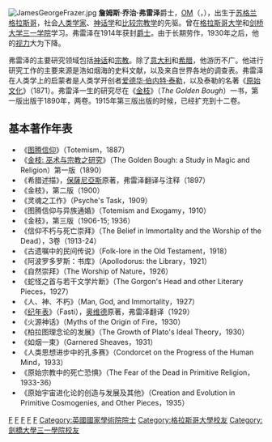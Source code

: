 [[File:JamesGeorgeFrazer.jpg|thumb]]
{{noteTA
|1=zh-cn:乔治;zh-tw:喬治;zh-hk:佐治;
}}
'''詹姆斯·乔治·弗雷泽'''爵士，[[功績勳章_(英國)|OM]]（{{lang|en|Sir '''James George Frazer'''}}，{{bd|1854年|1月1日|1941年|5月7日|catIdx=Frazer,James George}}），出生于[[苏格兰|苏格兰]][[格拉斯哥|格拉斯哥]]，社会[[人类学家|人类学家]]、[[神话学|神话学]]和[[比较宗教学|比较宗教学]]的先驱。曾在[[格拉斯哥大学|格拉斯哥大学]]和[[剑桥大学三一学院|剑桥大学三一学院]]学习。弗雷泽在1914年获封[[爵士|爵士]]。由于长期劳作，1930年之后，他的[[视力|视力]]大为下降。

弗雷泽的主要研究领域包括[[神话|神话]]和[[宗教|宗教]]。除了[[意大利|意大利]]和[[希腊|希腊]]，他游历不广。他进行研究工作的主要来源是浩如烟海的史料文献，以及来自世界各地的调查表。弗雷泽在人类学上的启蒙者是人类学开创者[[爱德华·伯内特·泰勒|爱德华·伯内特·泰勒]]，以及泰勒的名著《[[原始文化_(书)|原始文化]]》（1871）。弗雷泽一生的研究尽在《[[金枝:_巫术与宗教之研究|金枝]]》（''The Golden Bough''）一书，第一版出版于1890年，两卷。1915年第三版出版的时候，已经扩充到十二卷。

== 基本著作年表 ==

*《[[图腾信仰|图腾信仰]]》（Totemism，1887）
*《[[金枝:_巫术与宗教之研究|金枝: 巫术与宗教之研究]]》（The Golden Bough: a Study in Magic and Religion）第一版（1890）
*《希腊述描》，[[保薩尼亞斯_(地理學家)|保薩尼亞斯]]原著，弗雷泽翻译与注释（1897）
*《金枝》，第二版（1900）
*《灵魂之工作》（Psyche's Task，1909）
*《图腾信仰与异族通婚》（Totemism and Exogamy，1910）
*《金枝》，第三版（1906-15; 1936）
*《信仰不朽与死亡崇拜》（The Belief in Immortality and the Worship of the Dead），3卷（1913-24）
*《古遗嘱中的民间传说》（Folk-lore in the Old Testament，1918）
*《阿波罗多罗斯：书库》（Apollodorus: the Library，1921）
*《自然崇拜》（The Worship of Nature，1926）
*《蛇怪之首与若干文学片断》（The Gorgon's Head and other Literary Pieces，1927）
*《人、神、不朽》（Man, God, and Immortality，1927）
*《[[纪年表|纪年表]]》（Fasti），[[奥维德|奥维德]]原著，弗雷泽翻译（1929）
*《火源神话》（Myths of the Origin of Fire，1930）
*《柏拉图理念论的发展》（The Growth of Plato's Ideal Theory，1930）
*《如烟一束》（Garnered Sheaves，1931）
*《人类思想进步中的孔多赛》（Condorcet on the Progress of the Human Mind，1933）
*《原始宗教中的死亡恐惧》（The Fear of the Dead in Primitive Religion，1933-36）
*《原始宇宙进化论的创造与发展及其他》（Creation and Evolution in Primitive Cosmogenies, and Other Pieces，1935）
{{Authority control}}
{{DEFAULTSORT:Frazer,James George}}
[[Category:英国人类学家|F]]
[[Category:1854年出生|F]]
[[Category:1941年逝世|F]]
[[Category:功績勳章成員|F]]
[[Category:下級勳位爵士|F]]
[[Category:英國國家學術院院士|Category:英國國家學術院院士]]
[[Category:格拉斯哥大學校友|Category:格拉斯哥大學校友]]
[[Category:劍橋大學三一學院校友|Category:劍橋大學三一學院校友]]
